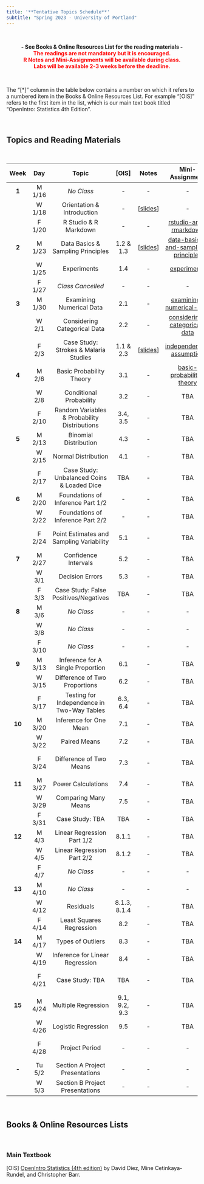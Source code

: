 ---
title: '**Tentative Topics Schedule**'
subtitle: "Spring 2023 - University of Portland"
---

<br>

<center>**- See Books & Online Resources List for the reading materials -**</center>

<center>[**The readings are not mandatory but it is encouraged.**]{style="color:red"}</center>

<center>[**R Notes and Mini-Assignments will be available during class.**]{style="color:red"}</center>

<center>[**Labs will be available 2-3 weeks before the deadline.**]{style="color:red"}</center>

<br>

The "[\*]" column in the table below contains a number on which it refers to a numbered item in the Books & Online Resources List. For example "[OIS]" refers to the first item in the list, which is our main text book titled "OpenIntro: Statistics 4th Edition".

<br>

## **Topics and Reading Materials**

<br>

| **Week** | **Day** |                  **Topic**                   |   **[OIS]**   |                                      Notes                                       |                                            **Mini-Assignment**                                            |                        **Lab**                         | **Project** |
|:-------:|:-------:|:-------:|:-------:|:-------:|:-------:|:-------:|:-------:|
|  **1**   | M 1/16  |                  *No Class*                  |      \-       |                                        \-                                        |                                                    \-                                                     |                           \-                           |     \-      |
|          | W 1/18  |          Orientation & Introduction          |      \-       |      [[slides](notes/1-orientation-and-introduction.html){target="_blank"}]      |                                                    \-                                                     |                           \-                           |     \-      |
|          | F 1/20  |            R Studio & R Markdown             |      \-       |                                        \-                                        |        [rstudio-and-rmarkdown](https://posit.cloud/spaces/326046/content/5260284){target="_blank"}        |                           \-                           |     \-      |
|  **2**   | M 1/23  |      Data Basics & Sampling Principles       |   1.2 & 1.3   |  [[slides](notes/2-data-basics-and-sampling-principles.html){target="_blank"}]   | [data-basics-and-sampling-principles](https://posit.cloud/spaces/326046/content/5272048){target="_blank"} | [lab-1](labs/lab1/intro_to_data.html){target="_blank"} |     \-      |
|          | W 1/25  |                 Experiments                  |      1.4      |                                        \-                                        |             [experiments](https://posit.cloud/spaces/326046/content/5283000){target="_blank"}             |                           \-                           |     \-      |
|          | F 1/27  |              *Class Cancelled*               |      \-       |                                        \-                                        |                                                    \-                                                     |                           \-                           |     \-      |
|  **3**   | M 1/30  |           Examining Numerical Data           |      2.1      |                                        \-                                        |      [examining-numerical-data](https://posit.cloud/spaces/326046/content/5320677){target="_blank"}       |                           \-                           |     \-      |
|          |  W 2/1  |         Considering Categorical Data         |      2.2      |                                        \-                                        |    [considering-categorical-data](https://posit.cloud/spaces/326046/content/5338446){target="_blank"}     |                           \-                           |     \-      |
|          |  F 2/3  |    Case Study: Strokes & Malaria Studies     |   1.1 & 2.3   | [[slides](notes/3-case-study-strokes-and-malaria-studies.html){target="_blank"}] |       [independence-assumption](https://posit.cloud/spaces/326046/content/5350255){target="_blank"}       |                       Lab 1 Due                        | Phase 1 Due |
|  **4**   |  M 2/6  |           Basic Probability Theory           |      3.1      |                                        \-                                        |               [basic-probability-theory](https://posit.cloud/spaces/326046/content/5367853){target="_blank"}               |                           \-                           |     \-      |
|          |  W 2/8  |           Conditional Probability            |      3.2      |                                        \-                                        |                                                    TBA                                                    |                           \-                           |     \-      |
|          | F 2/10  | Random Variables & Probability Distributions |   3.4, 3.5    |                                        \-                                        |                                                    TBA                                                    |                           \-                           |     \-      |
|  **5**   | M 2/13  |            Binomial Distribution             |      4.3      |                                        \-                                        |                                                    TBA                                                    |                           \-                           |     \-      |
|          | W 2/15  |             Normal Distribution              |      4.1      |                                        \-                                        |                                                    TBA                                                    |                           \-                           |     \-      |
|          | F 2/17  |  Case Study: Unbalanced Coins & Loaded Dice  |      TBA      |                                        \-                                        |                                                    TBA                                                    |                           \-                           |     \-      |
|  **6**   | M 2/20  |      Foundations of Inference Part 1/2       |      \-       |                                        \-                                        |                                                    TBA                                                    |                           \-                           |     \-      |
|          | W 2/22  |      Foundations of Inference Part 2/2       |      \-       |                                        \-                                        |                                                    TBA                                                    |                           \-                           |     \-      |
|          | F 2/24  |   Point Estimates and Sampling Variability   |      5.1      |                                        \-                                        |                                                    TBA                                                    |                       Lab 2 Due                        | Phase 2 Due |
|  **7**   | M 2/27  |             Confidence Intervals             |      5.2      |                                        \-                                        |                                                    TBA                                                    |                           \-                           |     \-      |
|          |  W 3/1  |               Decision Errors                |      5.3      |                                        \-                                        |                                                    TBA                                                    |                           \-                           |     \-      |
|          |  F 3/3  |    Case Study: False Positives/Negatives     |      TBA      |                                        \-                                        |                                                    TBA                                                    |                           \-                           |     \-      |
|  **8**   |  M 3/6  |                  *No Class*                  |      \-       |                                        \-                                        |                                                    \-                                                     |                           \-                           |     \-      |
|          |  W 3/8  |                  *No Class*                  |      \-       |                                        \-                                        |                                                    \-                                                     |                           \-                           |     \-      |
|          | F 3/10  |                  *No Class*                  |      \-       |                                        \-                                        |                                                    \-                                                     |                           \-                           |     \-      |
|  **9**   | M 3/13  |      Inference for A Single Proportion       |      6.1      |                                        \-                                        |                                                    TBA                                                    |                           \-                           |     \-      |
|          | W 3/15  |        Difference of Two Proportions         |      6.2      |                                        \-                                        |                                                    TBA                                                    |                           \-                           |     \-      |
|          | F 3/17  |  Testing for Independence in Two-Way Tables  |   6.3, 6.4    |                                        \-                                        |                                                    TBA                                                    |                           \-                           |     \-      |
|  **10**  | M 3/20  |            Inference for One Mean            |      7.1      |                                        \-                                        |                                                    TBA                                                    |                           \-                           |     \-      |
|          | W 3/22  |                 Paired Means                 |      7.2      |                                        \-                                        |                                                    TBA                                                    |                           \-                           |     \-      |
|          | F 3/24  |           Difference of Two Means            |      7.3      |                                        \-                                        |                                                    TBA                                                    |                       Lab 3 Due                        | Phase 3 Due |
|  **11**  | M 3/27  |              Power Calculations              |      7.4      |                                        \-                                        |                                                    TBA                                                    |                           \-                           |     \-      |
|          | W 3/29  |             Comparing Many Means             |      7.5      |                                        \-                                        |                                                    TBA                                                    |                           \-                           |     \-      |
|          | F 3/31  |               Case Study: TBA                |      TBA      |                                        \-                                        |                                                    TBA                                                    |                           \-                           |     \-      |
|  **12**  |  M 4/3  |          Linear Regression Part 1/2          |     8.1.1     |                                        \-                                        |                                                    TBA                                                    |                           \-                           |     \-      |
|          |  W 4/5  |          Linear Regression Part 2/2          |     8.1.2     |                                        \-                                        |                                                    TBA                                                    |                           \-                           |     \-      |
|          |  F 4/7  |                  *No Class*                  |      \-       |                                        \-                                        |                                                    \-                                                     |                           \-                           |     \-      |
|  **13**  | M 4/10  |                  *No Class*                  |      \-       |                                        \-                                        |                                                    \-                                                     |                           \-                           |     \-      |
|          | W 4/12  |                  Residuals                   | 8.1.3, 8.1.4  |                                        \-                                        |                                                    TBA                                                    |                           \-                           |     \-      |
|          | F 4/14  |           Least Squares Regression           |      8.2      |                                        \-                                        |                                                    TBA                                                    |                           \-                           |     \-      |
|  **14**  | M 4/17  |              Types of Outliers               |      8.3      |                                        \-                                        |                                                    TBA                                                    |                           \-                           |     \-      |
|          | W 4/19  |       Inference for Linear Regression        |      8.4      |                                        \-                                        |                                                    TBA                                                    |                           \-                           |     \-      |
|          | F 4/21  |               Case Study: TBA                |      TBA      |                                        \-                                        |                                                    TBA                                                    |                       Lab 4 Due                        | Phase 4 Due |
|  **15**  | M 4/24  |             Multiple Regression              | 9.1, 9.2, 9.3 |                                        \-                                        |                                                    TBA                                                    |                           \-                           |     \-      |
|          | W 4/26  |             Logistic Regression              |      9.5      |                                        \-                                        |                                                    TBA                                                    |                           \-                           |     \-      |
|          | F 4/28  |                Project Period                |      \-       |                                        \-                                        |                                                    \-                                                     |                       Lab 5 Due                        | Phase 5 Due |
|  **-**   | Tu 5/2  |       Section A Project Presentations        |      \-       |                                        \-                                        |                                                    \-                                                     |                           \-                           |     \-      |
|          |  W 5/3  |       Section B Project Presentations        |      \-       |                                        \-                                        |                                                    \-                                                     |                           \-                           |     \-      |

<br>

## **Books & Online Resources Lists**

<br>

### Main Textbook

[OIS] [OpenIntro Statistics (4th edition)](https://www.openintro.org/book/os/){target="_blank"} by David Diez, Mine Cetinkaya-Rundel, and Christopher Barr.
